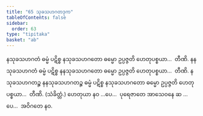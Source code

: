 ```yaml
---
title: "65 သုခသဟဂတဒုက"
tableOfContents: false
sidebar:
  order: 63
type: "tipitaka"
basket: "ab"
---
```



<DynamicBreadcrumb />

<Division number="84">

<Paragraph number="274">
နသုခသဟဂတံ ဓမ္မံ ပဋိစ္စ နသုခသဟဂတော ဓမ္မော ဥပ္ပဇ္ဇတိ ဟေတုပစ္စယာ…  တီဏိ.
</Paragraph>

<Paragraph number="275">
နနသုခသဟဂတံ ဓမ္မံ ပဋိစ္စ နနသုခသဟဂတော ဓမ္မော ဥပ္ပဇ္ဇတိ ဟေတုပစ္စယာ…  တီဏိ.
</Paragraph>

<Paragraph number="276">
နသုခသဟဂတဉ္စ နနသုခသဟဂတဉ္စ ဓမ္မံ ပဋိစ္စ နသုခသဟဂတော ဓမ္မော ဥပ္ပဇ္ဇတိ ဟေတုပစ္စယာ…  တီဏိ. (သံခိတ္တံ.)
</Paragraph>

<Paragraph number="277">
ဟေတုယာ နဝ …ပေ…  ပုရေဇာတေ အာသေဝနေ ဆ …ပေ…  အဝိဂတေ နဝ.
</Paragraph>
</Division>